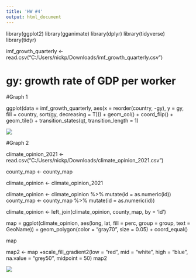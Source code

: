 ```yaml
---
title: 'HW #4'
output: html_document
---
```

library(ggplot2)
library(gganimate)
library(dplyr)
library(tidyverse)
library(tidyr)

imf_growth_quarterly <- read.csv("C:/Users/nickp/Downloads/imf_growth_quarterly.csv")

# gy: growth rate of GDP per worker

#Graph 1

ggplot(data = imf_growth_quarterly, aes(x = reorder(country, -gy), y = gy, fill = country, sort(gy, decreasing =  T))) +
  geom_col() + 
  coord_flip() + 
  geom_tile() + 
  transition_states(qt, transition_length = 1)
  
![](C:/Users/nickp/OneDrive/Pictures/Graph1.gif)
  
#Graph 2

climate_opinion_2021 <- read.csv("C:/Users/nickp/Downloads/climate_opinion_2021.csv")

county_map <- county_map

climate_opinion <- climate_opinion_2021

climate_opinion <- climate_opinion %>% mutate(id = as.numeric(id))
county_map <- county_map %>% mutate(id = as.numeric(id))

climate_opinion <- left_join(climate_opinion, county_map, by = 'id')

map = ggplot(climate_opinion, aes(long, lat, fill = perc, group = group, text = GeoName)) +
  geom_polygon(color = "gray70", size = 0.05) +
  coord_equal()

map

map2 <- map +scale_fill_gradient2(low = "red",
                                  mid = "white",
                                  high = "blue",
                                  na.value = "grey50",
                                  midpoint = 50)
map2

![](C:/Users/nickp/OneDrive/Pictures/graph2.png)


